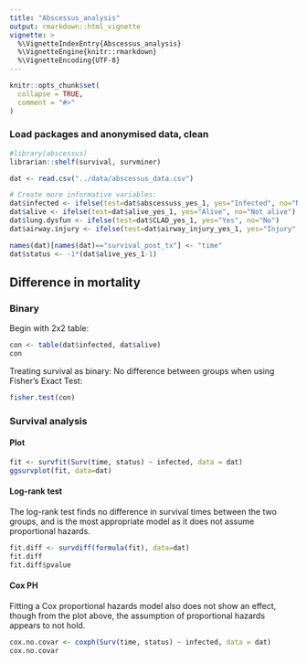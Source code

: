 ```yaml
---
title: "Abscessus_analysis"
output: rmarkdown::html_vignette
vignette: >
  %\VignetteIndexEntry{Abscessus_analysis}
  %\VignetteEngine{knitr::rmarkdown}
  %\VignetteEncoding{UTF-8}
---
```


```r
knitr::opts_chunk$set(
  collapse = TRUE,
  comment = "#>"
)
```

### Load packages and anonymised data, clean 

```r
#library(abscessus)
librarian::shelf(survival, survminer)

dat <- read.csv("../data/abscessus_data.csv")

# Create more informative variables:
dat$infected <- ifelse(test=dat$abscessuss_yes_1, yes="Infected", no="Not infected")
dat$alive <- ifelse(test=dat$alive_yes_1, yes="Alive", no="Not alive")
dat$lung.dysfun <- ifelse(test=dat$CLAD_yes_1, yes="Yes", no="No")
dat$airway.injury <- ifelse(test=dat$airway_injury_yes_1, yes="Injury", no="No Injury")

names(dat)[names(dat)=="survival_post_tx"] <- "time"
dat$status <- -1*(dat$alive_yes_1-1)
```

## Difference in mortality
### Binary
Begin with 2x2 table:
```r
con <- table(dat$infected, dat$alive)
con
```

Treating survival as binary: No difference between groups when using Fisher's Exact Test:

```r
fisher.test(con) 
```

### Survival analysis
#### Plot
```r
fit <- survfit(Surv(time, status) ~ infected, data = dat)
ggsurvplot(fit, data=dat)
```

#### Log-rank test
The log-rank test finds no difference in survival times between the two groups, and is the most appropriate model as it does not assume proportional hazards.
```r
fit.diff <- survdiff(formula(fit), data=dat)
fit.diff
fit.diff$pvalue
```
#### Cox PH
Fitting a Cox proportional hazards model also does not show an effect, though from the plot above, the assumption of proportional hazards appears to not hold.
```r
cox.no.covar <- coxph(Surv(time, status) ~ infected, data = dat)
cox.no.covar
```





